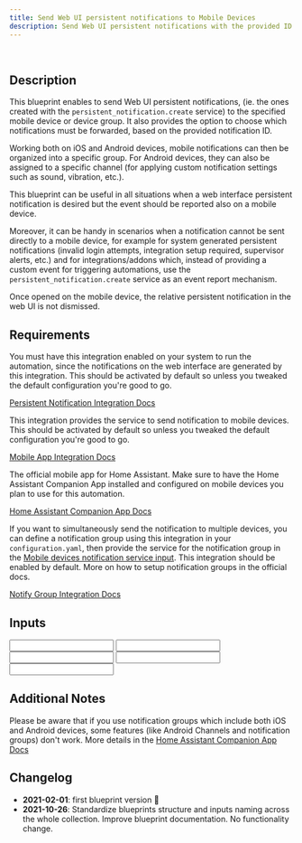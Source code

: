 ```yaml
---
title: Send Web UI persistent notifications to Mobile Devices
description: Send Web UI persistent notifications with the provided ID to the specified Mobile Devices.
---
```



<ImportCard id='persistent_notification_to_mobile' category='automation' />

<br />

## Description

This blueprint enables to send Web UI persistent notifications, (ie. the ones created with the `persistent_notification.create` service) to the specified mobile device or device group. It also provides the option to choose which notifications must be forwarded, based on the provided notification ID.

Working both on iOS and Android devices, mobile notifications can then be organized into a specific group. For Android devices, they can also be assigned to a specific channel (for applying custom notification settings such as sound, vibration, etc.).

This blueprint can be useful in all situations when a web interface persistent notification is desired but the event should be reported also on a mobile device.

Moreover, it can be handy in scenarios when a notification cannot be sent directly to a mobile device, for example for system generated persistent notifications (invalid login attempts, integration setup required, supervisor alerts, etc.) and for integrations/addons which, instead of providing a custom event for triggering automations, use the `persistent_notification.create` service as an event report mechanism.

Once opened on the mobile device, the relative persistent notification in the web UI is not dismissed.

## Requirements

<Requirement name='Persistent Notification Integration' required>

You must have this integration enabled on your system to run the automation, since the notifications on the web interface are generated by this integration. This should be activated by default so unless you tweaked the default configuration you're good to go.

[Persistent Notification Integration Docs](https://www.home-assistant.io/integrations/persistent_notification/)

</Requirement>
<Requirement name='Mobile App Integration' required>

This integration provides the service to send notification to mobile devices. This should be activated by default so unless you tweaked the default configuration you're good to go.

[Mobile App Integration Docs](https://www.home-assistant.io/integrations/mobile_app/)

</Requirement>
<Requirement name='Home Assistant Companion App' required>

The official mobile app for Home Assistant. Make sure to have the Home Assistant Companion App installed and configured on mobile devices you plan to use for this automation.

[Home Assistant Companion App Docs](https://companion.home-assistant.io/docs/notifications/notifications-basic#sending-notifications-to-multiple-devices)

</Requirement>
<Requirement name='Notify Group Integration' required>

If you want to simultaneously send the notification to multiple devices, you can define a notification group using this integration in your `configuration.yaml`, then provide the service for the notification group in the [Mobile devices notification service input](#mobile-devices-notification-service). This integration should be enabled by default. More on how to setup notification groups in the official docs.

[Notify Group Integration Docs](https://www.home-assistant.io/integrations/notify.group/)

</Requirement>

## Inputs

<Input
  name='Notification ID'
  description='The notification ID of persistent notifications which must be sent to mobile devices. Empty for all notifications. This allows to filter notifications based on their ID before it gets created on the mobile device. For example, if you want to receive notifications on your mobile device for all invalid login attempts, you could set this input to `http-login`, the ID of such persistent notifications.'
  selector='text'
/>
<Input
  name='Mobile devices notification service'
  description='The notification service for mobile devices (eg. service.mobile_app_<your_device_id_here>). You can provide both a notify group or a single notify device here.'
  selector='text'
  required
/>
<Input
  name='Replace notifications with same ID'
  description='Replace existing notifications with the same notification ID.'
  selector='boolean'
/>
<Input
  name='(Android only) Notification channel'
  description='Android notification channel. Allows to group notifications to then apply custom settings for sound, vibration, etc. Leave blank if you do not want to use this feature.'
  selector='text'
/>
<Input
  name='Notification group'
  description='Notification group for the notifications sent with this automation. Use this to group notifications in the notification tray. Leave blank if you do not want to use this feature.'
  selector='text'
/>

## Additional Notes

Please be aware that if you use notification groups which include both iOS and Android devices, some features (like Android Channels and notification groups) don't work. More details in the [Home Assistant Companion App Docs](https://companion.home-assistant.io/docs/notifications/notifications-basic#sending-notifications-to-multiple-devices)

## Changelog

- **2021-02-01**: first blueprint version :tada:
- **2021-10-26**: Standardize blueprints structure and inputs naming across the whole collection. Improve blueprint documentation. No functionality change.

